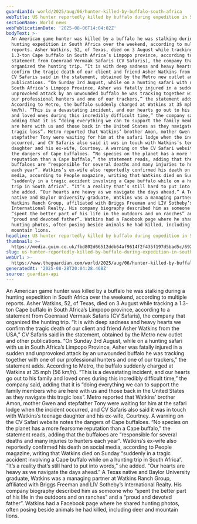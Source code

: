 ```yaml
---
guardianId: world/2025/aug/06/hunter-killed-by-buffalo-south-africa
webTitle: US hunter reportedly killed by buffalo during expedition in South Africa
sectionName: World news
webPublicationDate: '2025-08-06T14:04:02Z'
bodyText: >-
  An American game hunter was killed by a buffalo he was stalking during a
  hunting expedition in South Africa over the weekend, according to multiple
  reports. Asher Watkins, 52, of Texas, died on 3 August while tracking a
  1.3-ton Cape buffalo in South Africa’s Limpopo province, according to a
  statement from Coenraad Vermaak Safaris (CV Safaris), the company that
  organized the hunting trip. “It is with deep sadness and heavy hearts we
  confirm the tragic death of our client and friend Asher Watkins from the USA,”
  CV Safaris said in the statement, obtained by the Metro new outlet and other
  publications. “On Sunday 3rd August, while on a hunting safari with us in
  South Africa’s Limpopo Province, Asher was fatally injured in a sudden and
  unprovoked attack by an unwounded buffalo he was tracking together with one of
  our professional hunters and one of our trackers,” the statement adds.
  According to Metro, the buffalo suddenly charged at Watkins at 35 mph (56
  km/h). “This is a devastating incident, and our hearts go out to his family
  and loved ones during this incredibly difficult time,” the company said,
  adding that it is “doing everything we can to support the family members who
  are here with us and those back in the United States as they navigate this
  tragic loss”. Metro reported that Watkins’ brother Amon, mother Gwen and
  stepfather Tony were waiting for him at the safari lodge when the incident
  occurred, and CV Safaris also said it was in touch with Watkins’s teenage
  daughter and his ex-wife, Courtney. A warning on the CV Safari website notes
  the dangers of Cape buffaloes. “No species on the planet has a more fearsome
  reputation than a Cape buffalo,” the statement reads, adding that the
  buffaloes are “responsible for several deaths and many injuries to hunters
  each year”. Watkins’s ex-wife also reportedly confirmed his death on social
  media, according to People magazine, writing that Watkins died on Sunday
  “suddenly in a tragic accident involving a Cape buffalo while on a hunting
  trip in South Africa”. “It’s a reality that’s still hard to put into words,”
  she added. “Our hearts are heavy as we navigate the days ahead.” A Texas
  native and Baylor University graduate, Watkins was a managing partner at
  Watkins Ranch Group, affiliated with Briggs Freeman and LIV Sotheby’s
  International Realty. His company biography described him as someone who
  “spent the better part of his life in the outdoors and on ranches” and a
  “proud and devoted father”. Watkins had a Facebook page where he shared
  hunting photos, often posing beside animals he had killed, including deer and
  mountain lions.
headline: US hunter reportedly killed by buffalo during expedition in South Africa
thumbnail: >-
  https://media.guim.co.uk/fbd802d66512ddb64af9614f2f435f197d5bad5c/692_0_4327_3461/500.jpg
slug: us-hunter-reportedly-killed-by-buffalo-during-expedition-in-south-africa
webUrl: >-
  https://www.theguardian.com/world/2025/aug/06/hunter-killed-by-buffalo-south-africa
generatedAt: '2025-08-28T20:04:28.468Z'
source: guardian-api
---
```

An American game hunter was killed by a buffalo he was stalking during a hunting expedition in South Africa over the weekend, according to multiple reports. Asher Watkins, 52, of Texas, died on 3 August while tracking a 1.3-ton Cape buffalo in South Africa’s Limpopo province, according to a statement from Coenraad Vermaak Safaris (CV Safaris), the company that organized the hunting trip. “It is with deep sadness and heavy hearts we confirm the tragic death of our client and friend Asher Watkins from the USA,” CV Safaris said in the statement, obtained by the Metro new outlet and other publications. “On Sunday 3rd August, while on a hunting safari with us in South Africa’s Limpopo Province, Asher was fatally injured in a sudden and unprovoked attack by an unwounded buffalo he was tracking together with one of our professional hunters and one of our trackers,” the statement adds. According to Metro, the buffalo suddenly charged at Watkins at 35 mph (56 km/h). “This is a devastating incident, and our hearts go out to his family and loved ones during this incredibly difficult time,” the company said, adding that it is “doing everything we can to support the family members who are here with us and those back in the United States as they navigate this tragic loss”. Metro reported that Watkins’ brother Amon, mother Gwen and stepfather Tony were waiting for him at the safari lodge when the incident occurred, and CV Safaris also said it was in touch with Watkins’s teenage daughter and his ex-wife, Courtney. A warning on the CV Safari website notes the dangers of Cape buffaloes. “No species on the planet has a more fearsome reputation than a Cape buffalo,” the statement reads, adding that the buffaloes are “responsible for several deaths and many injuries to hunters each year”. Watkins’s ex-wife also reportedly confirmed his death on social media, according to People magazine, writing that Watkins died on Sunday “suddenly in a tragic accident involving a Cape buffalo while on a hunting trip in South Africa”. “It’s a reality that’s still hard to put into words,” she added. “Our hearts are heavy as we navigate the days ahead.” A Texas native and Baylor University graduate, Watkins was a managing partner at Watkins Ranch Group, affiliated with Briggs Freeman and LIV Sotheby’s International Realty. His company biography described him as someone who “spent the better part of his life in the outdoors and on ranches” and a “proud and devoted father”. Watkins had a Facebook page where he shared hunting photos, often posing beside animals he had killed, including deer and mountain lions.
